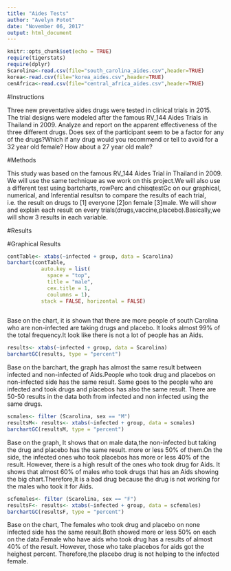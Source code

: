 ---
title: "Aides Tests"
author: "Avelyn Potot"
date: "November 06, 2017"
output: html_document
---

```{r setup, include=FALSE}
knitr::opts_chunk$set(echo = TRUE)
require(tigerstats)
require(dplyr)
Scarolina<-read.csv(file="south_carolina_aides.csv",header=TRUE)
korea<-read.csv(file="korea_aides.csv",header=TRUE)
cenAfrica<-read.csv(file="central_africa_aides.csv",header=TRUE)
```

#Instructions

Three new preventative aides drugs were tested in clinical trials in 2015. The trial designs were modeled after the famous RV_144 Aides Trials in Thailand in 2009.  Analyze and report on the apparent effectiveness of the three different drugs. Does sex of the participant seem to be a factor for any of the drugs?Which if any drug would you recommend or tell to avoid for a 32 year old female?  How about a 27 year old male?

#Methods

This study was based on the famous RV_144 Aides Trial in Thailand in 2009. We will use the same technique as we work on this project.We will also use a different test using bartcharts, rowPerc and chisqtestGc on our graphical, numerical, and Inferential resultsn to compare the results of each trial, i.e. the result on drugs to [1] everyone [2]on female [3]male.
We will show and explain each result on every trials(drugs,vaccine,placebo).Basically,we will show 3 results in each variable.

#Results

#Graphical Results

```{r}
contTable<- xtabs(~infected + group, data = Scarolina)
barchart(contTable,
           auto.key = list(
             space = "top",
             title = "male",
             cex.title = 1,
             coulumns = 1),
           stack = FALSE, horizontal = FALSE)
             
```

Base on the chart, it is shown that there are more people of south Carolina who are non-infected are taking drugs and placebo. It looks almost 99% of the total frequency.It look like there is not a lot of people has an Aids.

```{r}
results<- xtabs(~infected + group, data = Scarolina)
barchartGC(results, type = "percent")
```

Base on the barchart, the graph has almost the same result between infected and non-infected of Aids.People who took drug and placebos on non-infected side has the same result. Same goes to the people who are infected and took drugs and placebos has also the same result. There are 50-50 results in the data both from infected and non infected using the same drugs. 

```{r}
scmales<- filter (Scarolina, sex == "M")
resultsM<- results<- xtabs(~infected + group, data = scmales)
barchartGC(resultsM, type = "percent")
```

Base on the graph, It shows that on male data,the non-infected but taking the drug and placebo has the same result. more or less 50% of them.On the side, the infected ones who took placebos has more or less 40% of the result. However, there is a high result of the ones who took drug for Aids. It shows that almost 60% of males who took drugs that has an Aids showing the big chart.Therefore,It is a bad drug because the drug is not working for the males who took it for Aids.


```{r}
scfemales<- filter (Scarolina, sex == "F")
resultsF<- results<- xtabs(~infected + group, data = scfemales)
barchartGC(resultsF, type = "percent")
```

Base on the chart, The females who took drug and placebo on none infected side has the same result.Both showed more or less 50% on each on the data.Female who have aids who took drug has a results of almost 40% of the result. However, those who take placebos for aids got the heighest percent. Therefore,the placebo drug is not helping to the infected female.